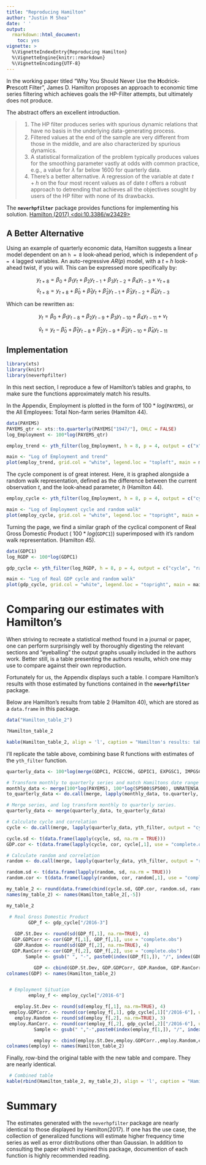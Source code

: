 ```yaml
---
title: "Reproducing Hamilton"
author: "Justin M Shea"
date: ' '
output:
  rmarkdown::html_document:
    toc: yes
vignette: >
  %\VignetteIndexEntry{Reproducing Hamilton}  
  %\VignetteEngine{knitr::rmarkdown}  
  %\VignetteEncoding{UTF-8}
---
```



\newpage

  In the working paper titled "Why You Should Never Use the **H**odrick-**P**rescott Filter", James D. Hamilton proposes an approach to economic time series filtering which achieves goals the HP-Filter attempts, but ultimately does not produce. 

The abstract offers an excellent introduction.


  > 
  (1) The HP filter produces series with spurious dynamic relations that have no basis in the underlying data-generating process.  
  (2) Filtered values at the end of the sample are very different from those in the middle, and are also characterized by spurious dynamics.  
  (3) A statistical formalization of the problem typically produces values for the smoothing parameter vastly at odds with common practice, e.g., a value for $\lambda$ far below 1600 for quarterly data.  
  (4) There's a better alternative. A regression of the variable at date $t + h$ on the four most recent values as of date $t$ offers a robust approach to detrending that achieves all the objectives sought by users of the HP filter with none of its drawbacks.

The **`neverhpfilter`** package provides functions for implementing his solution.
[Hamilton (2017) <doi:10.3386/w23429>](https://www.nber.org/papers/w23429)

## A Better Alternative

Using an example of quarterly economic data, Hamilton suggests a linear model dependent on an `h = 8` look-ahead period, which is independent of `p = 4` lagged variables. An auto-regressive $AR(p)$ model, with a $t+h$ look-ahead twist, if you will. This can be expressed more specifically by:

$$y_{t+8} = \beta_0 + \beta_1 y_t + \beta_2 y_{t-1} +\beta_3 y_{t-2} + \beta_4 y_{t-3} + v_{t+8}$$
$$\hat{v}_{t+8} = y_{t+8} + \hat{\beta}_0 + \hat{\beta}_1 y_t + \hat{\beta}_2 y_{t-1} + \hat{\beta}_3 y_{t-2} + \hat{\beta}_4 y_{t-3}$$

Which can be rewritten as:

$$y_{t} = \beta_0 + \beta_1 y_{t-8} + \beta_2 y_{t-9} + \beta_3 y_{t-10} + \beta_4 y_{t-11} + v_{t}$$

$$\hat{v}_{t} = y_{t} - \hat{\beta}_0 + \hat{\beta}_1 y_{t-8} + \hat{\beta}_2 y_{t-9} + \hat{\beta}_3 y_{t-10} + \hat{\beta}_4 y_{t-11}$$



## Implementation

```r
library(xts)
library(knitr)
library(neverhpfilter)
```

In this next section, I reproduce a few of Hamilton's tables and graphs, to make
sure the functions approximately match his results.

In the Appendix, Employment is plotted in the form of $100 * log($`PAYEMS`$)$, 
or the All Employees: Total Non-farm series (Hamilton 44).

```r
data(PAYEMS)
PAYEMS_qtr <- xts::to.quarterly(PAYEMS["1947/"], OHLC = FALSE)
log_Employment <- 100*log(PAYEMS_qtr)

employ_trend <- yth_filter(log_Employment, h = 8, p = 4, output = c("x", "trend"), family = gaussian)

main <- "Log of Employment and trend"
plot(employ_trend, grid.col = "white", legend.loc = "topleft", main = main)
```

The cycle component is of great interest. Here, it is graphed alongside
a random walk representation, defined as the difference between the current observation $t$,
and the look-ahead parameter, $h$ (Hamilton 44).

```r
employ_cycle <- yth_filter(log_Employment, h = 8, p = 4, output = c("cycle", "random"), family = gaussian)

main <- "Log of Employment cycle and random walk"
plot(employ_cycle, grid.col = "white", legend.loc = "topright", main = main)
```

Turning the page, we find a similar graph of the cyclical component of Real Gross Domestic Product ( $100 * log($`GDPC1`$)$) superimposed with it's random walk representation. (Hamilton 45).

```r
data(GDPC1)
log_RGDP <- 100*log(GDPC1)

gdp_cycle <- yth_filter(log_RGDP, h = 8, p = 4, output = c("cycle", "random"), family = gaussian)

main <- "Log of Real GDP cycle and random walk"
plot(gdp_cycle, grid.col = "white", legend.loc = "topright", main = main)
```


# Comparing our estimates with Hamilton's

When striving to recreate a statistical method found in a journal or paper, one can perform surprisingly well by thoroughly digesting the relevant sections and "eyeballing" the output graphs usually included in the authors work. Better still, is a table presenting the authors results, which one may use to compare against their own reproduction.

Fortunately for us, the Appendix displays such a table. I compare Hamilton's results with those estimated by functions contained in the **`neverhpfilter`** package.

Below are Hamilton's results from table 2 (Hamilton 40), which are stored as a `data.frame` in this package.

```r
data("Hamilton_table_2")

?Hamilton_table_2
```

```r
kable(Hamilton_table_2, align = 'l', caption = "Hamilton's results: table 2, pg. 40")
```


I'll replicate the table above, combining base R functions with estimates of the `yth_filter` function.

```r
quarterly_data <- 100*log(merge(GDPC1, PCECC96, GDPIC1, EXPGSC1, IMPGSC1, GCEC1, GDPDEF)["1947/2016-1"])

# Transform monthly to quarterly series and match Hamiltons date range for the series.
monthly_data <- merge(100*log(PAYEMS), 100*log(SP500$SP500), UNRATENSA, GS10, FEDFUNDS)
to_quarterly_data <- do.call(merge, lapply(monthly_data, to.quarterly, OHLC = FALSE))["1947/2016-6"]

# Merge series, and log transform monthly to quarterly series.
quarterly_data <- merge(quarterly_data, to_quarterly_data)

# Calculate cycle and correlation
cycle <- do.call(merge, lapply(quarterly_data, yth_filter, output = "cycle"))

cycle.sd <- t(data.frame(lapply(cycle, sd, na.rm = TRUE)))
GDP.cor <- t(data.frame(lapply(cycle, cor, cycle[,1], use = "complete.obs")))

# Calculate random and correlation
random <- do.call(merge, lapply(quarterly_data, yth_filter, output = "random"))

random.sd <- t(data.frame(lapply(random, sd, na.rm = TRUE)))
random.cor <- t(data.frame(lapply(random, cor, random[,1], use = "complete.obs")))

my_table_2 <- round(data.frame(cbind(cycle.sd, GDP.cor, random.sd, random.cor)), 4)
names(my_table_2) <- names(Hamilton_table_2[,-5])

my_table_2
```


```r
 # Real Gross Domestic Product
        GDP_f <- gdp_cycle["/2016-3"]
  
   GDP.St.Dev <- round(sd(GDP_f[,1], na.rm=TRUE), 4)
  GDP.GDPCorr <- cor(GDP_f[,1], GDP_f[,1], use = "complete.obs")
   GDP.Random <- round(sd(GDP_f[,2], na.rm=TRUE), 4)
  GDP.RanCorr <- cor(GDP_f[,2], GDP_f[,2], use = "complete.obs")
       Sample <- gsub(" ", "-", paste0(index(GDP_f[1,]), "/", index(GDP_f["2016"])))

          GDP <- cbind(GDP.St.Dev, GDP.GDPCorr, GDP.Random, GDP.RanCorr, Sample)
colnames(GDP) <- names(Hamilton_table_2)


 # Employment Situation
        employ_f <- employ_cycle["/2016-6"]

   employ.St.Dev <- round(sd(employ_f[,1], na.rm=TRUE), 4)
 employ.GDPCorr. <- round(cor(employ_f[,1], gdp_cycle[,1]["/2016-6"], use = "complete.obs"), 4)
   employ.Random <- round(sd(employ_f[,2], na.rm=TRUE), 3)
 employ.RanCorr. <- round(cor(employ_f[,2], gdp_cycle[,2]["/2016-6"], use = "complete.obs"), 4)
          Sample <- gsub(" ","-",paste0(index(employ_f[1,]), "/", index(employ_f["2016-4"])))

          employ <- cbind(employ.St.Dev,employ.GDPCorr.,employ.Random,employ.RanCorr., Sample)
colnames(employ) <- names(Hamilton_table_2)
```

Finally, row-bind the original table with the new table and compare. They are nearly identical.

```r
 # Combined table
kable(rbind(Hamilton_table_2, my_table_2), align = 'l', caption = "Hamilton's table 2 compared with estimates from neverhpfilter::yth_filter")

```

# Summary

The estimates generated with the `neverhpfilter` package are nearly identical to those displayed by Hamilton(2017). If one has the use case, the collection of generalized functions will estimate higher frequency time series as well as error distributions other than Gaussian. In addition to consulting the paper which inspired this package, documention of each function is highly recommended reading.


